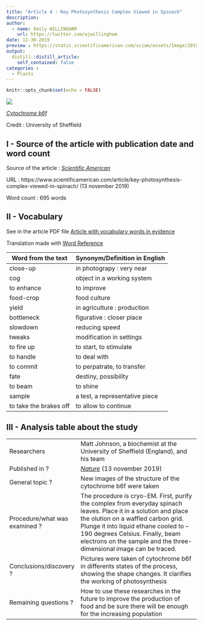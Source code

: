 ```yaml
---
title: "Article 4 : Key Photosynthesis Complex Viewed in Spinach"
description:
author: 
  - name: Emily WILLINGHAM
    url: https://twitter.com/ejwillingham
date: 11-30-2019
preview : https://static.scientificamerican.com/sciam/assets/Image/2019/b6f%5B3%5D.jpg
output:
  distill::distill_article:
    self_contained: false
categories :
  - Plants
---
```


```r
knitr::opts_chunk$set(echo = FALSE)
```

![](https://static.scientificamerican.com/sciam/assets/Image/2019/b6f%5B3%5D.jpg)

[*Cytochrome b6f*](https://static.scientificamerican.com/sciam/assets/Image/2019/b6f%5B3%5D.jpg)

Credit : University of Sheffield

## I - Source of the article with publication date and word count

Source of the article : [*Scientific American*](https://www.scientificamerican.com/article/key-photosynthesis-complex-viewed-in-spinach/)

URL : https://www.scientificamerican.com/article/key-photosynthesis-complex-viewed-in-spinach/ (13 november 2019)
 
Word count : 695 words
 
## II - Vocabulary

See in the article PDF file [Article with vocabulary words in evidence](https://github.com/LouisSimon862/louis-simon-blog/blob/master/pdf/Article4%2Bvoc.pdf)

Translation made with [Word Reference](https://www.wordreference.com/)

| Word from the text | Synonym/Definition in English | French translation |
| ------------------- | ------------------------------ |
| close-up | in photograpy : very near | gros plan, détaillé |
| cog | object in a working system | rouage |
| to enhance | to improve | améliorer |
| food-crop | food culture | culture de nourriture |
| yield | in agriculture : production | récolte |
| bottleneck | figurative : closer place  | goulot d'étranglement |
| slowdown | reducing speed | ralentisement |
| tweaks | modification in settings | amélioration dans les réglages |
| to fire up | to start, to stimulate | innitier, démarrer |
| to handle | to deal with | gérer, s'occuper de |
| to commit | to perpatrate, to transfer | transférer, renvoyer, confier |
| fate | destiny, possibility | sort, destin |
| to beam | to shine | rayonner | 
| sample | a test, a representative piece | échantillon |
| to take the brakes off | to allow to continue | enlever le frein |

## III - Analysis table about the study

|                              |                                                                     |
| ---------------------------- | ------------------------------------------------------------------- |
| Researchers                  | Matt Johnson, a biochemist at the University of Sheffield (England), and his team |
| Published in ?                |  [*Nature*](https://www.nature.com/articles/s41586-019-1746-6.epdf?referrer_access_token=swzLToSQWK2INJkh6nZUotRgN0jAjWel9jnR3ZoTv0NXtf294oF5wGgaPC8R9APTqdbkNEMfLuKuMfiA8R7pka0OANBRo2nIQA8Lz1NE7mA5z1lCuRtt9PP5__GEFJsH6WEQFs3PKmli9UvilmV-1d7C8Ze3L0zlq_qCD0fyQBf5Bkh6dg3-57Jc8RpDbL8IpLYdoo9-4TJ6_KeZ-DJXJpPzRZd1J-8drfIgmWt09xPHRMXvtP6mqGb-7JyDCiqxMr3DxDG_V4oNEzI1bdSNGg%3D%3D&tracking_referrer=www.scientificamerican.com) (13 november 2019)              |
| General topic ?               | New images of the structure of the cytochrome b6f were taken |
| Procedure/what was examined ? | The procedure is cryo-EM. First, purify the complex from everyday spinach leaves. Place it in a solution and place the olution on a waffled carbon grid. Plunge it into liquid ethane cooled to –190 degrees Celsius. Finally, beam electrons on the sample and the three-dimensional image can be traced. |  
| Conclusions/discovery ?       | Pictures were taken of cytochrome b6f in differents states of the process, showing the shape changes. It clarifies the working of photosynthesis |
| Remaining questions ?         | How to use these researches in the future to improve the production of food and be sure there will be enough for the increasing population |



